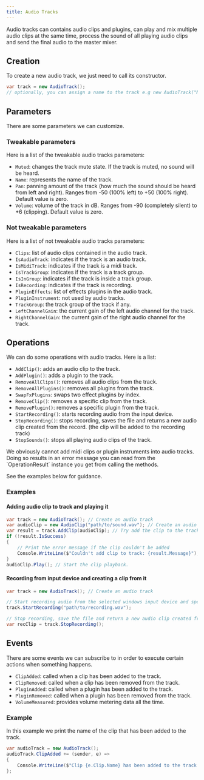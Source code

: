 ```yaml
---
title: Audio Tracks
---
```



Audio tracks can contains audio clips and plugins, can play and mix multiple audio clips at the same time, process the sound of all playing audio clips and send the final audio to the master mixer.

## Creation

To create a new audio track, we just need to call its constructor.

```cs
var track = new AudioTrack();
// optionally, you can assign a name to the track e.g new AudioTrack("MyTrack")
```

## Parameters

There are some parameters we can customize.

### Tweakable parameters

Here is a list of the tweakable audio tracks parameters:

- `Muted`: changes the track mute state. If the track is muted, no sound will be heard.
- `Name`: represents the name of the track.
- `Pan`: panning amount of the track (how much the sound should be heard from left and right). Ranges from -50 (100% left) to +50 (100% right). Default value is zero.
- `Volume`: volume of the track in dB. Ranges from -90 (completely silent) to +6 (clipping). Default value is zero.

### Not tweakable parameters

Here is a list of not tweakable audio tracks parameters:

- `Clips`: list of audio clips contained in the audio track.
- `IsAudioTrack`: indicates if the track is an audio track.
- `IsMidiTrack`: indicates if the track is a midi track.
- `IsTrackGroup`: indicates if the track is a track group.
- `IsInGroup`: indicates if the track is inside a track group.
- `IsRecording`: indicates if the track is recording.
- `PluginEffects`: list of effects plugins in the audio track.
- `PluginInstrument`: not used by audio tracks.
- `TrackGroup`: the track group of the track if any.
- `LeftChannelGain`: the current gain of the left audio channel for the track.
- `RightChannelGain`: the current gain of the right audio channel for the track.

## Operations

We can do some operations with audio tracks. Here is a list:

- `AddClip()`: adds an audio clip to the track.
- `AddPlugin()`: adds a plugin to the track.
- `RemoveAllClips()`: removes all audio clips from the track.
- `RemoveAllPlugins()`: removes all plugins from the track.
- `SwapFxPlugins`: swaps two effect plugins by index.
- `RemoveClip()`: removes a specific clip from the track.
- `RemovePlugin()`: removes a specific plugin from the track.
- `StartRecording()`: starts recording audio from the input device.
- `StopRecording()`: stops recording, saves the file and returns a new audio clip created from the record. (the clip will be added to the recording track)
- `StopSounds()`: stops all playing audio clips of the track.

<Aside type="note">
  We obviously cannot add midi clips or plugin instruments into audio tracks.
  Doing so results in an error message you can read from
  the `OperationResult` instance you get from calling the methods.

See the examples below for guidance.

</Aside>

### Examples

#### Adding audio clip to track and playing it

```cs
var track = new AudioTrack(); // Create an audio track
var audioClip = new AudioClip("path/to/sound.wav"); // Create an audio clip
var result = track.AddClip(audioClip); // Try add the clip to the track
if (!result.IsSuccess)
{
    // Print the error message if the clip couldn't be added
    Console.WriteLine($"Couldn't add clip to track: {result.Message}");
}
audioClip.Play(); // Start the clip playback.
```

#### Recording from input device and creating a clip from it

```cs
var track = new AudioTrack(); // Create an audio track

// Start recording audio from the selected windows input device and specify the path where the .wav file will be saved
track.StartRecording("path/to/recording.wav");

// Stop recording, save the file and return a new audio clip created from the recording
var recClip = track.StopRecording();
```

## Events

There are some events we can subscribe to in order to execute certain actions when something happens.

- `ClipAdded`: called when a clip has been added to the track.
- `ClipRemoved`: called when a clip has been removed from the track.
- `PluginAdded`: called when a plugin has been added to the track.
- `PluginRemoved`: called when a plugin has been removed from the track.
- `VolumeMeasured`: provides volume metering data all the time.

### Example

In this example we print the name of the clip that has been added to the track.

```cs
var audioTrack = new AudioTrack();
audioTrack.ClipAdded += (sender, e) =>
{
    Console.WriteLine($"Clip {e.Clip.Name} has been added to the track.");
};
```

<CardGrid>
  <LinkCard title="Midi clips" href="../clips/midi-clips" description="Prev" />
  <LinkCard title="Midi tracks" href="./midi-tracks" description="Next" />
</CardGrid>
